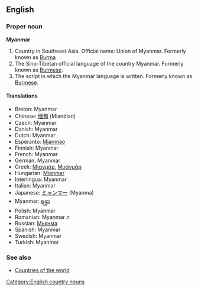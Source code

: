 ==English==

===Proper noun===
'''Myanmar'''

# Country in Southeast Asia. Official name: Union of Myanmar. Formerly known as [[Burma]]
# The Sino-Tibetan official language of the country Myanmar. Formerly known as [[Burmese]].
# The script in which the Myanmar language is written. Formerly known as [[Burmese]].

====Translations====
*Breton: Myanmar
*Chinese: [[缅甸]] (Miandian)
*Czech: Myanmar
*Danish: Myanmar
*Dutch: Myanmar
*Esperanto: [[Mjanmao]]
*Finnish: Myanmar
*French: Myanmar
*German: Myanmar
*Greek: [[Μιανμάρ]], [[Μυανμάρ]]
*Hungarian: [[Mianmar]]
*Interlingua: Myanmar
*Italian: Myanmar
*Japanese: [[ミャンマー]] (Myanma)
*Myanmar: [[ရန္မာ]]
*Polish: Myanmar
*Romanian: Myanmar ''n''
*Russian: [[Мьянма]]
*Spanish: Myanmar
*Swedish: Myanmar
*Turkish: Myanmar

===See also===
*[[Countries of the world]]
[[Category:English country nouns]]